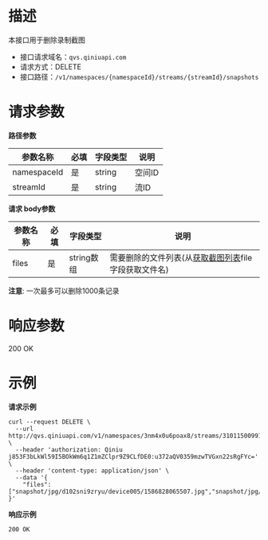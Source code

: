 # **描述**
本接口用于删除录制截图

* 接口请求域名：`qvs.qiniuapi.com`
* 请求方式：DELETE
* 接口路径：`/v1/namespaces/{namespaceId}/streams/{streamId}/snapshots`

# **请求参数**
**路径参数**

|参数名称|必填|字段类型|说明|
|---|---|---|---|
|namespaceId|是|string|空间ID
|streamId|是|string|	流ID

**请求 body参数**

|参数名称|必填|字段类型|说明|
|---|---|---|---|
|files|是|string数组|需要删除的文件列表(从[获取截图列表](https://developer.qiniu.com/qvs/api/6749/list-stream-snapshots)file字段获取文件名)

**注意**:
一次最多可以删除1000条记录
# **响应参数**
200 OK

# **示例**

**请求示例**

```
curl --request DELETE \
  --url http://qvs.qiniuapi.com/v1/namespaces/3nm4x0u6poax8/streams/31011500991320000007/snapshots \
  --header 'authorization: Qiniu j853F3bLkWl59I5BOkWm6q1Z1mZClpr9Z9CLfDE0:u372aQV0359mzwTVGxn22sRgFYc=' \
  --header 'content-type: application/json' \
  --data '{
	"files":["snapshot/jpg/d102sni9zryu/device005/1586828065507.jpg","snapshot/jpg/d102sni9zryu/device005/1586828070507.jpg"]
}'
```
**响应示例**

```
200 OK
```